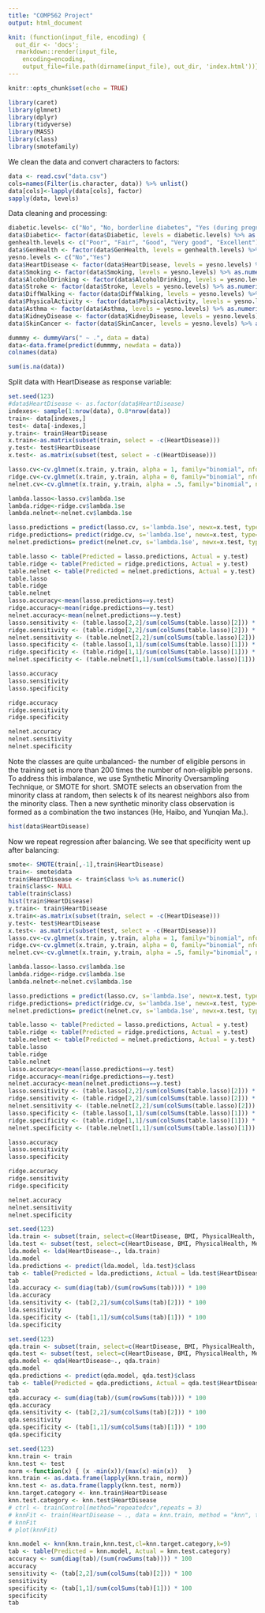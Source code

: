 ```yaml
---
title: "COMP562 Project"
output: html_document

knit: (function(input_file, encoding) {
  out_dir <- 'docs';
  rmarkdown::render(input_file,
    encoding=encoding,
    output_file=file.path(dirname(input_file), out_dir, 'index.html'))})
---
```


```r
knitr::opts_chunk$set(echo = TRUE)
```

```r
library(caret)
library(glmnet)
library(dplyr)
library(tidyverse)
library(MASS)
library(class)
library(smotefamily)
```
We clean the data and convert characters to factors:
```r
data <- read.csv("data.csv")
cols=names(Filter(is.character, data)) %>% unlist()
data[cols]<-lapply(data[cols], factor)
sapply(data, levels) 
```
Data cleaning and processing:
```r
diabetic.levels<- c("No", "No, borderline diabetes", "Yes (during pregnancy)", "Yes")
data$Diabetic<- factor(data$Diabetic, levels = diabetic.levels) %>% as.numeric()
genhealth.levels <- c("Poor", "Fair", "Good", "Very good", "Excellent")
data$GenHealth <- factor(data$GenHealth, levels = genhealth.levels) %>% as.numeric()
yesno.levels <- c("No","Yes")
data$HeartDisease <- factor(data$HeartDisease, levels = yesno.levels) %>% as.numeric() - 1
data$Smoking <- factor(data$Smoking, levels = yesno.levels) %>% as.numeric() - 1
data$AlcoholDrinking <- factor(data$AlcoholDrinking, levels = yesno.levels) %>% as.numeric() - 1
data$Stroke <- factor(data$Stroke, levels = yesno.levels) %>% as.numeric() - 1
data$DiffWalking <- factor(data$DiffWalking, levels = yesno.levels) %>% as.numeric() - 1
data$PhysicalActivity <- factor(data$PhysicalActivity, levels = yesno.levels) %>% as.numeric() - 1
data$Asthma <- factor(data$Asthma, levels = yesno.levels) %>% as.numeric() - 1
data$KidneyDisease <- factor(data$KidneyDisease, levels = yesno.levels) %>% as.numeric() - 1
data$SkinCancer <- factor(data$SkinCancer, levels = yesno.levels) %>% as.numeric() - 1

dummmy <- dummyVars(" ~ .", data = data)
data<-data.frame(predict(dummmy, newdata = data))
colnames(data)

sum(is.na(data))
```

Split data with HeartDisease as response variable:
```r
set.seed(123)
#data$HeartDisease <- as.factor(data$HeartDisease)
indexes<- sample(1:nrow(data), 0.8*nrow(data))
train<- data[indexes,]
test<- data[-indexes,]
y.train<- train$HeartDisease
x.train<-as.matrix(subset(train, select = -c(HeartDisease)))
y.test<- test$HeartDisease
x.test<- as.matrix(subset(test, select = -c(HeartDisease)))
```

```r
lasso.cv<-cv.glmnet(x.train, y.train, alpha = 1, family="binomial", nfolds=5)
ridge.cv<-cv.glmnet(x.train, y.train, alpha = 0, family="binomial", nfolds=5)
nelnet.cv<-cv.glmnet(x.train, y.train, alpha = .5, family="binomial", nfolds=5)

lambda.lasso<-lasso.cv$lambda.1se
lambda.ridge<-ridge.cv$lambda.1se
lambda.nelnet<-nelnet.cv$lambda.1se

lasso.predictions = predict(lasso.cv, s='lambda.1se', newx=x.test, type="class")
ridge.predictions= predict(ridge.cv, s='lambda.1se', newx=x.test, type="class")
nelnet.predictions= predict(nelnet.cv, s='lambda.1se', newx=x.test, type="class")

table.lasso <- table(Predicted = lasso.predictions, Actual = y.test)
table.ridge <- table(Predicted = ridge.predictions, Actual = y.test)
table.nelnet <- table(Predicted = nelnet.predictions, Actual = y.test)
table.lasso
table.ridge
table.nelnet
lasso.accuracy<-mean(lasso.predictions==y.test)
ridge.accuracy<-mean(ridge.predictions==y.test)
nelnet.accuracy<-mean(nelnet.predictions==y.test)
lasso.sensitivity <- (table.lasso[2,2]/sum(colSums(table.lasso)[2])) * 100
ridge.sensitivity <- (table.ridge[2,2]/sum(colSums(table.lasso)[2])) * 100
nelnet.sensitivity <- (table.nelnet[2,2]/sum(colSums(table.lasso)[2])) * 100
lasso.specificity <- (table.lasso[1,1]/sum(colSums(table.lasso)[1])) * 100
ridge.specificity <- (table.ridge[1,1]/sum(colSums(table.lasso)[1])) * 100
nelnet.specificity <- (table.nelnet[1,1]/sum(colSums(table.lasso)[1])) * 100

lasso.accuracy
lasso.sensitivity
lasso.specificity

ridge.accuracy
ridge.sensitivity
ridge.specificity

nelnet.accuracy
nelnet.sensitivity
nelnet.specificity
```

Note the classes are quite unbalanced- the number of eligible persons in the training set is more than 200 times the number of non-eligible persons. To address this imbalance, we use Synthetic Minority Oversampling Technique, or SMOTE for short. SMOTE selects an observation from the minority class at random, then selects k of its nearest neighbors also from the minority class. Then a new synthetic minority class observation is formed as a combination the two instances (He, Haibo, and Yunqian Ma.).
```r
hist(data$HeartDisease)
```
Now we repeat regression after balancing. We see that specificity went up after balancing:
```r
smote<- SMOTE(train[,-1],train$HeartDisease)
train<- smote$data
train$HeartDisease <- train$class %>% as.numeric()
train$class<- NULL
table(train$class)
hist(train$HeartDisease)
y.train<- train$HeartDisease
x.train<-as.matrix(subset(train, select = -c(HeartDisease)))
y.test<- test$HeartDisease
x.test<- as.matrix(subset(test, select = -c(HeartDisease)))
lasso.cv<-cv.glmnet(x.train, y.train, alpha = 1, family="binomial", nfolds=5)
ridge.cv<-cv.glmnet(x.train, y.train, alpha = 0, family="binomial", nfolds=5)
nelnet.cv<-cv.glmnet(x.train, y.train, alpha = .5, family="binomial", nfolds=5)

lambda.lasso<-lasso.cv$lambda.1se
lambda.ridge<-ridge.cv$lambda.1se
lambda.nelnet<-nelnet.cv$lambda.1se

lasso.predictions = predict(lasso.cv, s='lambda.1se', newx=x.test, type="class")
ridge.predictions= predict(ridge.cv, s='lambda.1se', newx=x.test, type="class")
nelnet.predictions= predict(nelnet.cv, s='lambda.1se', newx=x.test, type="class")

table.lasso <- table(Predicted = lasso.predictions, Actual = y.test)
table.ridge <- table(Predicted = ridge.predictions, Actual = y.test)
table.nelnet <- table(Predicted = nelnet.predictions, Actual = y.test)
table.lasso
table.ridge
table.nelnet
lasso.accuracy<-mean(lasso.predictions==y.test)
ridge.accuracy<-mean(ridge.predictions==y.test)
nelnet.accuracy<-mean(nelnet.predictions==y.test)
lasso.sensitivity <- (table.lasso[2,2]/sum(colSums(table.lasso)[2])) * 100
ridge.sensitivity <- (table.ridge[2,2]/sum(colSums(table.lasso)[2])) * 100
nelnet.sensitivity <- (table.nelnet[2,2]/sum(colSums(table.lasso)[2])) * 100
lasso.specificity <- (table.lasso[1,1]/sum(colSums(table.lasso)[1])) * 100
ridge.specificity <- (table.ridge[1,1]/sum(colSums(table.lasso)[1])) * 100
nelnet.specificity <- (table.nelnet[1,1]/sum(colSums(table.lasso)[1])) * 100

lasso.accuracy
lasso.sensitivity
lasso.specificity

ridge.accuracy
ridge.sensitivity
ridge.specificity

nelnet.accuracy
nelnet.sensitivity
nelnet.specificity
```

```r
set.seed(123)
lda.train <- subset(train, select=c(HeartDisease, BMI, PhysicalHealth, MentalHealth, GenHealth, SleepTime))
lda.test <- subset(test, select=c(HeartDisease, BMI, PhysicalHealth, MentalHealth, GenHealth, SleepTime))
lda.model <- lda(HeartDisease~., lda.train)
lda.model
lda.predictions <- predict(lda.model, lda.test)$class
tab <- table(Predicted = lda.predictions, Actual = lda.test$HeartDisease)
tab
lda.accuracy <- sum(diag(tab)/(sum(rowSums(tab)))) * 100
lda.accuracy
lda.sensitivity <- (tab[2,2]/sum(colSums(tab)[2])) * 100
lda.sensitivity
lda.specificity <- (tab[1,1]/sum(colSums(tab)[1])) * 100
lda.specificity
```

```r
set.seed(123)
qda.train <- subset(train, select=c(HeartDisease, BMI, PhysicalHealth, MentalHealth, GenHealth, SleepTime))
qda.test <- subset(test, select=c(HeartDisease, BMI, PhysicalHealth, MentalHealth, GenHealth, SleepTime))
qda.model <- qda(HeartDisease~., qda.train)
qda.model
qda.predictions <- predict(qda.model, qda.test)$class
tab <- table(Predicted = qda.predictions, Actual = qda.test$HeartDisease)
tab
qda.accuracy <- sum(diag(tab)/(sum(rowSums(tab)))) * 100
qda.accuracy
qda.sensitivity <- (tab[2,2]/sum(colSums(tab)[2])) * 100
qda.sensitivity
qda.specificity <- (tab[1,1]/sum(colSums(tab)[1])) * 100
qda.specificity
```

```r
set.seed(123)
knn.train <- train
knn.test <- test
norm <-function(x) { (x -min(x))/(max(x)-min(x))   }
knn.train <- as.data.frame(lapply(knn.train, norm))
knn.test <- as.data.frame(lapply(knn.test, norm))
knn.target.category <- knn.train$HeartDisease
knn.test.category <- knn.test$HeartDisease
# ctrl <- trainControl(method="repeatedcv",repeats = 3)
# knnFit <- train(HeartDisease ~ ., data = knn.train, method = "knn", trControl = ctrl, preProcess = c("center","scale"),tuneLength = 20)
# knnFit
# plot(knnFit)

knn.model <- knn(knn.train,knn.test,cl=knn.target.category,k=9)
tab <- table(Predicted = knn.model, Actual = knn.test.category)
accuracy <- sum(diag(tab)/(sum(rowSums(tab)))) * 100
accuracy
sensitivity <- (tab[2,2]/sum(colSums(tab)[2])) * 100
sensitivity
specificity <- (tab[1,1]/sum(colSums(tab)[1])) * 100
specificity
tab
```